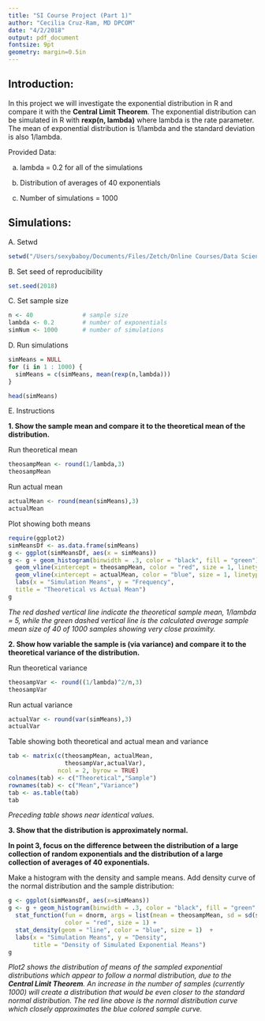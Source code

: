 ```yaml
---
title: "SI Course Project (Part 1)"
author: "Cecilia Cruz-Ram, MD DPCOM"
date: "4/2/2018"
output: pdf_document
fontsize: 9pt
geometry: margin=0.5in
---
```


## Introduction:
In this project we will investigate the exponential distribution in R and compare it with the 
**Central Limit Theorem**. The exponential distribution can be simulated in R with 
**rexp(n, lambda)** where lambda is the rate parameter. The mean of exponential distribution 
is 1/lambda and the standard deviation is also 1/lambda. 

Provided Data:

a. lambda = 0.2 for all of the simulations

b. Distribution of averages of 40 exponentials

c. Number of simulations = 1000

## Simulations:

A. Setwd
```r
setwd("/Users/sexybaboy/Documents/Files/Zetch/Online Courses/Data Science Specialization Feb18/R/Statistical Inference")
```

B. Set seed of reproducibility
```r
set.seed(2018)
```

C. Set sample size
```r
n <- 40              # sample size
lambda <- 0.2        # number of exponentials
simNum <- 1000       # number of simulations
```

D. Run simulations
```r
simMeans = NULL
for (i in 1 : 1000) {
  simMeans = c(simMeans, mean(rexp(n,lambda)))
}

head(simMeans)
```

E. Instructions

**1. Show the sample mean and compare it to the theoretical mean of the distribution.**

Run theoretical mean
```r
theosampMean <- round(1/lambda,3)
theosampMean
```

Run actual mean
```r
actualMean <- round(mean(simMeans),3)
actualMean
```

Plot showing both means
```r
require(ggplot2)
simMeansDf <- as.data.frame(simMeans)
g <- ggplot(simMeansDf, aes(x = simMeans))
g <- g + geom_histogram(binwidth = .3, color = "black", fill = "green") +
  geom_vline(xintercept = theosampMean, color = "red", size = 1, linetype = 1) +
  geom_vline(xintercept = actualMean, color = "blue", size = 1, linetype = 2) +
  labs(x = "Simulation Means", y = "Frequency", 
  title = "Theoretical vs Actual Mean")
g
```

*The red dashed vertical line indicate the theoretical sample mean, 1/lambda = 5, 
while the green dashed vertical line is the calculated average sample mean size 
of 40 of 1000 samples showing very close proximity.*

**2. Show how variable the sample is (via variance) and compare it to the theoretical 
variance of the distribution.**

Run theoretical variance
```r
theosampVar <- round((1/lambda)^2/n,3)
theosampVar
```

Run actual variance
```r
actualVar <- round(var(simMeans),3)
actualVar
```

Table showing both theoretical and actual mean and variance
```r
tab <- matrix(c(theosampMean, actualMean, 
                theosampVar,actualVar),
              ncol = 2, byrow = TRUE)
colnames(tab) <- c("Theoretical","Sample")
rownames(tab) <- c("Mean","Variance")
tab <- as.table(tab)
tab
```

*Preceding table shows near identical values.*

**3. Show that the distribution is approximately normal.**

**In point 3, focus on the difference between the distribution of a large collection 
of random exponentials and the distribution of a large collection of averages of 40 exponentials.**

Make a histogram with the density and sample means. Add density curve of the normal distribution 
and the sample distribution:
```r
g <- ggplot(simMeansDf, aes(x=simMeans))
g <- g + geom_histogram(binwidth = .3, color = "black", fill = "green" , aes(y = ..density..)) +
  stat_function(fun = dnorm, args = list(mean = theosampMean, sd = sd(simMeans)), 
                color = "red", size = 1) +
  stat_density(geom = "line", color = "blue", size = 1)  +
  labs(x = "Simulation Means", y = "Density", 
       title = "Density of Simulated Exponential Means")
g
```

*Plot2 shows the distribution of means of the sampled exponential distributions which 
appear to follow a normal distribution, due to the <b>Central Limit Theorem</b>. 
An increase in the number of samples (currently 1000) will create a distribution 
that would be even closer to the standard normal distribution. The red line above is 
the normal distribution curve which closely approximates the blue colored sample curve.*